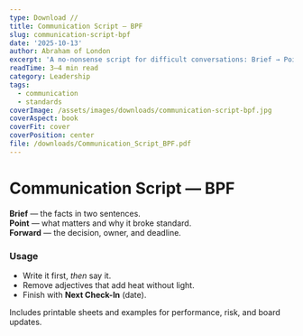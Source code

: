```yaml
---
type: Download //
title: Communication Script — BPF
slug: communication-script-bpf
date: '2025-10-13'
author: Abraham of London
excerpt: 'A no-nonsense script for difficult conversations: Brief → Point → Forward.'
readTime: 3–4 min read
category: Leadership
tags:
  - communication
  - standards
coverImage: /assets/images/downloads/communication-script-bpf.jpg
coverAspect: book
coverFit: cover
coverPosition: center
file: /downloads/Communication_Script_BPF.pdf
---
```


# Communication Script — BPF

**Brief** — the facts in two sentences.  
**Point** — what matters and why it broke standard.  
**Forward** — the decision, owner, and deadline.

### Usage
- Write it first, *then* say it.  
- Remove adjectives that add heat without light.  
- Finish with **Next Check-In** (date).

Includes printable sheets and examples for performance, risk, and board updates.
